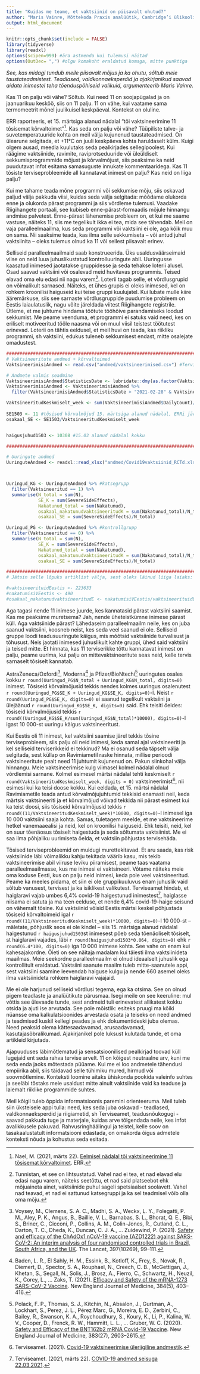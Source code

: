 ---
title: "Kuidas me teame, et vaktsiinid on piisavalt ohutud?"
author: "Maris Vainre, Mõttekoda Praxis analüütik, Cambridge’i ülikooli doktorant"
output: html_document
---

```{r setup, include=FALSE}
knitr::opts_chunk$set(include = FALSE)
library(tidyverse)
library(readxl)
options(scipen=999) #ära astmenda kui tulemusi näitad
options(OutDec= ",") #olgu komakoht eraldatud komaga, mitte punktiga
```

*See, kas midagi tundub meile piisavalt mõjus ja ka ohutu, sõltub meie taustateadmistest. Teadlased, valdkonnaeksperdid ja ajakirjanikud saavad aidata inimestel teha tõenduspõhiseid valikuid, argumenteerib Maris Vainre.*

Kas 11 on palju või vähe? Sõltub. Kui need 11 on soojapügalad ja on jaanuarikuu kesköö, siis on 11 palju. 11 on vähe, kui vaatame sama termomeetrit mõnel juulikuisel keskpäeval. Kontekst on oluline.

ERR raporteeris, et 15. märtsiga alanud nädalal “tõi vaktsineerimine 11 tõsisemat kõrvaltoimet”[^1]. Kas seda on palju või vähe? Tüüpiliste talve- ja suvetemperatuuride kohta on meil välja kujunenud taustateadmised. On ülearune selgitada, et +11°C on juuli keskpäeva kohta haruldaselt külm. Kuigi olgem ausad, meedia kuulutaks seda pealkirjades sellegipoolest. Kui räägime vaktsiinide, ravimite, raviprotseduuride või üleüldiselt sekkumisprogrammide mõjust ja kõrvalmõjust, siis peaksime ka neid puudutavat infot esitama samasuguste innukate kommentaaridega. Kas 11 tõsiste terviseprobleemide all kannatavat inimest on palju? Kas neid on liiga palju? 

Kui me tahame teada mõne programmi või sekkumise mõju, siis oskavad paljud välja pakkuda viisi, kuidas seda välja selgitada: mõõdame olukorda enne ja olukorda pärast programmi ja siis võrdleme tulemusi. Vaadake Riigihangete portaali, see kubiseb enne-pärast-formaadis mõjule hinnangu andmise palvetest. Enne-pärast lähenemise probleem on, et kui me saame vastuse, näiteks 11, siis me tegelikult ikka ei tea, mida see tähendab. Meil on vaja paralleelmaailma, kus seda programmi või vaktsiini ei ole, aga kõik muu on sama. Nii saaksime teada, kas ilma selle sekkumiseta -- või antud juhul vaktsiinita -- oleks tulemus olnud ka 11 või sellest piisavalt erinev.

Selliseid paralleelmaailmaid saab konstrueerida. Üks usaldusväärseimaid viise on neid luua juhuslikustatud kontrolluuringute abil. Uuringusse kaasatud inimesed jaotatakse gruppidesse ja seda tehakse loterii alusel. Osad saavad vaktsiini või osalevad meid huvitavas programmis. Teised elavad oma elu edasi nii nagu varem[^3]. Loterii tagab selle, et võrdlusgrupid on võimalikult sarnased. Näiteks, et ühes grupis ei oleks inimesed, kel on rohkem kroonilisi haiguseid kui teise gruppi kuulujatel. Kui lubate mulle kiire ääremärkuse, siis see sarnaste võrdlusgruppide puudumise probleem on Eestis laiaulatuslik, nagu võite järeldada viitest Riigihangete registrile. Ütleme, et me juhtume hindama töötute tööhõive parandamiseks loodud sekkumist. Me peame veenduma, et programmi ei satuks vaid need, kes on eriliselt motiveeritud tööle naasma või on muul viisil teistest töötutest erinevad. Loterii on tähtis eeldusel, et meil huvi on teada, kas riikliku programmi, sh vaktsiini, edukus tuleneb sekkumisest endast, mitte osalejate omadustest.

```{r arvutused, include=FALSE}
#########################################################################
# Vaktsineeritute andmed + kõrvaltoimed
VaktsineerimisiAndmed <- read.csv("andmed/vaktsineerimised.csv") #Terviseameti kodukalt alla laaditud

# Andmete valmis seadmine
VaktsineerimisiAndmed$StatisticsDate <- lubridate::dmy(as.factor(VaktsineerimisiAndmed$ï..StatisticsDate))
VaktsineerimisiAndmed <- VaktsineerimisiAndmed %>%
  filter(VaktsineerimisiAndmed$StatisticsDate > "2021-02-28" & VaktsineerimisiAndmed$StatisticsDate < "2021-03-23")

VaktsineeritudKeskmiselt_week <- sum(VaktsineerimisiAndmed$DailyCount)/3 #keskmine vaktsineerimiste arv kolme nädala kohta märtsis
  
SE1503 <- 11 #tõsised kõrvalmõjud 15. märtsiga alanud nädalal, ERRi järgi
osakaal_SE <- SE1503/VaktsineeritudKeskmiselt_week 


haigusjuhud1503 <- 10308 #15.03 alanud nädalal kokku

#########################################################################

# Uuringute andmed
UuringuteAndmed <- readxl::read_xlsx("andmed/Covid19vaktsiinid_RCTd.xlsx") #korjasin käsitsi artiklitest kokku



Uuringud_KG <- UuringuteAndmed %>% #katsegrupp
  filter(Vaktsineeritud == 1) %>%
  summarise(N_total = sum(N),
            SE_K = sum(SevereSideEffects),
            Nakatunud_total = sum(Nakatunud),
            osakaal_nakatunudvaktsineeritudK = sum(Nakatunud_total)/N_total,
            osakaal_SE = sum(SevereSideEffects)/N_total)

Uuringud_PG <- UuringuteAndmed %>% #kontrollgrupp
  filter(Vaktsineeritud == 0) %>%
  summarise(N_total = sum(N),
            SE_K = sum(SevereSideEffects),
            Nakatunud_total = sum(Nakatunud),
            osakaal_nakatunudvaktsineeritudK = sum(Nakatunud_total)/N_total,
            osakaal_SE = sum(SevereSideEffects)/N_total)

#########################################################################
# Jätsin selle lõpuks artiklist välja, sest oleks läinud liiga laiaks:

#vaktsineerituidEestis <- 223633
#nakatumisiVEestis <- 490
#osakaal_nakatunudvaktsineeritudE <- nakatumisiVEestis/vaktsineerituidEestis #0.002 ehk 0.2%

```

Aga tagasi nende 11 inimese juurde, kes kannatasid pärast vaktsiini saamist. Kas me peaksime muretsema? Jah, nende üheteistkümne inimese pärast küll. Aga vaktsiinide pärast? Lähedaseim paralleelmaailm neile, kes on juba saanud vaktsiini, koosneb neist, kes seda veel saanud ei ole. Selliseid gruppe loodi teadusuuringute käigus, mis mõõtsid vaktsiinide turvalisust ja tõhusust. Neis jaotati inimesed juhuslikult kahte gruppi, ühed said vaktsiini ja teised mitte. Et hinnata, kas 11 terviserikke tõttu kannatavat inimest on palju, peame uurima, kui palju on mittevaktsineeritute seas neid, kelle tervis sarnaselt tõsiselt kannatab.

AstraZeneca/Oxfordi[^4], Moderna[^5] ja Pfizer/BioNtechi[^6] uuringutes osales kokku `r round(Uuringud_PG$N_total + Uuringud_KG$N_total, digits=0)` inimest. Tõsiseid kõrvalmõjusid tekkis nendes kolmes uuringus osalenutest `r round(Uuringud_PG$SE_K + Uuringud_KG$SE_K, digits=0)`-l. Neist `r round(Uuringud_PG$SE_K, digits=0)` ei saanud tegelikult vaktsiini ja ülejäänud `r round(Uuringud_KG$SE_K, digits=0)` said. Ehk teisiti öeldes: tõsiseid kõrvalmõjusid tekkis `r round((Uuringud_KG$SE_K/sum(Uuringud_KG$N_total)*10000), digits=0)`-l igast 10 000-st uuringu käigus vaktsineeritust. 

Kui Eestis oli 11 inimest, kel vaktsiini saamise järel tekkis tõsine terviseprobleem, siis palju oli neid inimesi, keda samal ajal vaktsineeriti ja kel selliseid terviserikkeid ei tekkinud? Ma ei osanud seda täpselt välja selgitada, sest küllap on Ravimiametil raske hinnata, millise perioodi vaktsineeritute pealt need 11 juhtumit kujunenud on. Pakun siinkohal välja hinnangu. Meie vaktsineerimise kulg viimasel kolmel nädalal olnud võrdlemisi sarnane. Kolmel esimesel märtsi nädalal tehti keskmiselt `r round(VaktsineeritudKeskmiselt_week, digits = 0)` vaktsineerimist[^7], nii esimesi kui ka teisi doose kokku. Kui eeldada, et 15. märtsi nädalal Ravimiametile teada antud kõrvalmõjujuhtumid tekkisid enamasti neil, keda märtsis vaktsineeriti ja et kõrvalmõjud võivad tekkida nii pärast esimest kui ka teist doosi, siis tõsiseid kõrvalmõjusid tekkis `r round((11/VaktsineeritudKeskmiselt_week)*10000, digits=0)`-l inimesel iga 10 000 vaktsiini saaja kohta. Samas, tuletagem meelde, et me vaktsineerime hetkel vanemaaealisi ja neid, kel on kroonilisi haiguseid. Ehk teisiti, neid, kel on suur tõenäosus tõsiselt haigestuda ja seda sõltumata vaktsiinist. Me ei saa ilma põhjaliku uurimiseta öelda, et vaktsiin põhjustas tervisehäda.

Tõsised terviseprobleemid on muidugi murettekitavad. Et aru saada, kas risk vaktsiinide läbi võimalikku kahju tekitada väärib kasu, mis tekib vaktsineerimise abil viiruse leviku piiramisest, peame taas vaatama paralleelmaailmasse, kus me inimesi ei vaktsineeri. Võtame näiteks meie oma koduse Eesti, kus on palju neid inimesi, keda pole veel vaktsineeritud. Peame ka meeles pidama, et siin ei ole gruppikuuluvus enam juhuslik vaid sõltub  vanusest, tervisest ja ka isiklikest valikutest. Terviseamet hindab, et haiglaravi vajab umbes 6,4% covid-19 haigestunud inimestest[^2], haiglasse niisama ei satuta ja ma teen eelduse, et nende 6,4% covid-19-haige seisund on vähemalt tõsine. Kui vaktsiinid võisid Eestis märtsi keskel põhjustada tõsiseid kõrvaltoimeid igal `r round((11/VaktsineeritudKeskmiselt_week)*10000, digits=0)`-l 10 000-st -- mäletate, põhjuslik seos ei ole kindel -- siis 15. märtsiga alanud nädalal haigestunud `r haigusjuhud1503`st inimesest põeb seda tõenäoliselt tõsiselt, st haiglaravi vajades, läbi `r round(haigusjuhud1503*0.064, digits=0)` ehk `r round(6.4*100, digits=0)` iga 10 000 inimese kohta. See vahe on enam kui kahesajakordne. Õieti on see näitaja madalam kui täiesti ilma vaktsiinideta maailmas. Meie seekordne paralleelmaailm ei olnud ideaalselt juhuslik ega kontrollitult eraldatud. Vaktsiini saanute maailm tuleb mitte-saanutele appi, sest vaktsiini saamine leevendab haiguse kulgu ja nende 660 asemel oleks ilma vaktsiinideta rohkem haiglaravi vajajaid.

Me ei ole harjunud selliseid võrdlusi tegema, ega ka otsima. See on olnud pigem teadlaste ja analüütikute pärusmaa. Isegi meile on see keeruline: mul võttis see ülevaade tunde, sest andmeid tuli erinevatest allikatest kokku otsida ja ajuti ise arvutada. See pole mõistlik: esiteks pruugi ma kõiki nüansse oma kalkulatsioonides arvestada osata ja teiseks on need andmed ja teadmised kuskil kellegi peades ja ehk dokumentideski juba olemas. Need peaksid olema kättesaadavamad, arusaadavamad, kasutajasõbralikumad. Ajakirjanikel pole luksust kulutada tunde, et oma artikleid kirjutada. 

Ajapuuduses läbimõtlematud ja sensatsioonilised pealkirjad toovad küll lugejaid ent seda rahva tervise arvelt. 11 on kõigest neutraalne arv, kuni me seda enda jaoks mõtestada püüame. Kui me ei loo andmetele tähendusi empiirika abil, siis täidavad selle tühimiku mured, hirmud või soovmõtlemine. Konteksti loomine aitaks ühiskonda pookida valeinfo suhtes ja seeläbi tõstaks meie usaldust mitte ainult vaktsiinide vaid ka teaduse ja laiemalt riiklike programmide suhtes.

Meil kõigil tuleb õppida informatsioonis paremini orienteeruma. Meil tuleb siin üksteisele appi tulla: need, kes seda juba oskavad - teadlased, valdkonnaeksperdid ja riigiametid, sh Terviseamet, teadusnõukogugi - saavad pakkuda tuge ja materjale, kuidas arve tõlgendada neile, kes infot avalikkusele pakuvad. Rahvusringhäälingul ja teistel, kelle soov on tasakaalustatult informatsiooni edastada, on omakorda õigus admetele konteksti nõuda ja kohustus seda esitada.


[^1]: Nael, M. (2021, märts 22). [Eelmisel nädalal tõi vaktsineerimine 11 tõsisemat kõrvaltoimet](https://www.err.ee/1608151147/eelmisel-nadalal-toi-vaktsineerimine-11-tosisemat-korvaltoimet). ERR. 
[^2]: Terviseamet. (2021, märts 22). [COVID-19 andmed seisuga 22.03.2021](https://www.terviseamet.ee/sites/default/files/Nakkushaigused/COVID-19/ulevaade_22.03.2021.pdf). 
[^3]: Tunnistan, et see on lihtsustatud. Vahel nad ei tea, et nad elavad elu edasi nagu varem, näiteks seetõttu, et nad said platseebot ehk mõjuaineta ainet, vaktsiinide puhul sageli spetsiaalset soolavett. Vahel nad teavad, et nad ei sattunud katsegruppi ja ka sel teadmisel võib olla oma mõju.
[^4]: Voysey, M., Clemens, S. A. C., Madhi, S. A., Weckx, L. Y., Folegatti, P. M., Aley, P. K., Angus, B., Baillie, V. L., Barnabas, S. L., Bhorat, Q. E., Bibi, S., Briner, C., Cicconi, P., Collins, A. M., Colin-Jones, R., Cutland, C. L., Darton, T. C., Dheda, K., Duncan, C. J. A., … Zuidewind, P. (2021). [Safety and efficacy of the ChAdOx1 nCoV-19 vaccine (AZD1222) against SARS-CoV-2: An interim analysis of four randomised controlled trials in Brazil, South Africa, and the UK](https://doi.org/10.1016/S0140-6736(20)32661-1). The Lancet, 397(10269), 99–111. 
[^5]: Baden, L. R., El Sahly, H. M., Essink, B., Kotloff, K., Frey, S., Novak, R., Diemert, D., Spector, S. A., Rouphael, N., Creech, C. B., McGettigan, J., Khetan, S., Segall, N., Solis, J., Brosz, A., Fierro, C., Schwartz, H., Neuzil, K., Corey, L., … Zaks, T. (2021). [Efficacy and Safety of the mRNA-1273 SARS-CoV-2 Vaccine](https://doi.org/10.1056/NEJMoa2035389). New England Journal of Medicine, 384(5), 403–416. 
[^6]: Polack, F. P., Thomas, S. J., Kitchin, N., Absalon, J., Gurtman, A., Lockhart, S., Perez, J. L., Pérez Marc, G., Moreira, E. D., Zerbini, C., Bailey, R., Swanson, K. A., Roychoudhury, S., Koury, K., Li, P., Kalina, W. V., Cooper, D., Frenck, R. W., Hammitt, L. L., … Gruber, W. C. (2020). [Safety and Efficacy of the BNT162b2 mRNA Covid-19 Vaccine](https://doi.org/10.1056/NEJMoa2034577). New England Journal of Medicine, 383(27), 2603–2615. 
[^7]: Terviseamet. (2021). [Covid-19 vaktsineerimise üleriigiline andmestik](https://www.terviseamet.ee/et/koroonaviirus/avaandmed). 